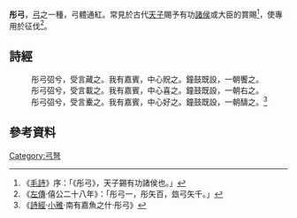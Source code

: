 '''彤弓'''，[[弓|弓]]之一種，弓體通紅。常見於古代[[天子|天子]]賜予有功[[諸侯|諸侯]]或大臣的賞賜<ref>《[[毛詩|毛詩]]》序：「《彤弓》，天子錫有功諸侯也。」</ref>，使專用於征伐<ref>《[[左傳|左傳]]‧僖公二十八年》：「彤弓一，彤矢百，玈弓矢千。」</ref>。

== 詩經 ==
:彤弓弨兮，受言藏之。我有嘉賓，中心貺之。鐘鼓既設，一朝饗之。
:彤弓弨兮，受言載之。我有嘉賓，中心喜之。鐘鼓既設，一朝右之。
:彤弓弨兮，受言櫜之。我有嘉賓，中心好之。鐘鼓既設，一朝醻之。<ref>《[[詩經|詩經]]·[[小雅|小雅]]·南有嘉魚之什·彤弓》</ref>

== 參考資料 ==
{{Reflist|30em}}

{{stub}}

[[Category:弓弩|Category:弓弩]]
